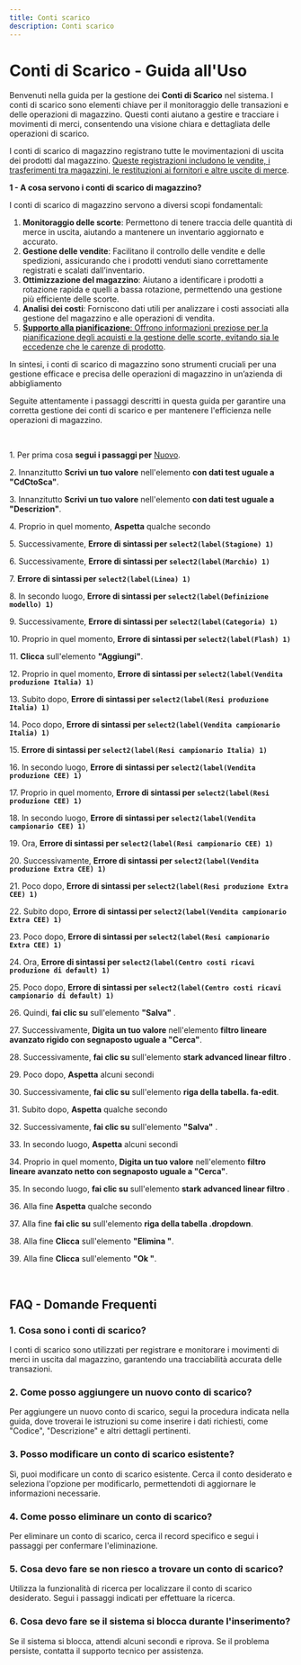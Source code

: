 ```yaml
---
title: Conti scarico
description: Conti scarico
---
```


# Conti di Scarico - Guida all'Uso

Benvenuti nella guida per la gestione dei **Conti di Scarico** nel sistema. I conti di scarico sono elementi chiave per il monitoraggio delle transazioni e delle operazioni di magazzino. Questi conti aiutano a gestire e tracciare i movimenti di merci, consentendo una visione chiara e dettagliata delle operazioni di scarico.

I conti di scarico di magazzino registrano tutte le movimentazioni di uscita dei prodotti dal magazzino. [Queste registrazioni includono le vendite, i trasferimenti tra magazzini, le restituzioni ai fornitori e altre uscite di merce](https://www.danea.it/blog/gestione-magazzino-negozio-abbigliamento/).

**1 - A cosa servono i conti di scarico di magazzino?**

I conti di scarico di magazzino servono a diversi scopi fondamentali:

1. **Monitoraggio delle scorte**: Permettono di tenere traccia delle quantità di merce in uscita, aiutando a mantenere un inventario aggiornato e accurato.
2. **Gestione delle vendite**: Facilitano il controllo delle vendite e delle spedizioni, assicurando che i prodotti venduti siano correttamente registrati e scalati dall’inventario.
3. **Ottimizzazione del magazzino**: Aiutano a identificare i prodotti a rotazione rapida e quelli a bassa rotazione, permettendo una gestione più efficiente delle scorte.
4. **Analisi dei costi**: Forniscono dati utili per analizzare i costi associati alla gestione del magazzino e alle operazioni di vendita.
5. [**Supporto alla pianificazione**: Offrono informazioni preziose per la pianificazione degli acquisti e la gestione delle scorte, evitando sia le eccedenze che le carenze di prodotto](https://www.commercialistatelematico.com/articoli/2024/01/come-impostare-contabilita-di-magazzino.html).

In sintesi, i conti di scarico di magazzino sono strumenti cruciali per una gestione efficace e precisa delle operazioni di magazzino in un’azienda di abbigliamento

Seguite attentamente i passaggi descritti in questa guida per garantire una corretta gestione dei conti di scarico e per mantenere l'efficienza nelle operazioni di magazzino.

 

1\. Per prima cosa **segui i passaggi per** [Nuovo](/docs/Z_Operazioni%20base/Nuovo).

2\. Innanzitutto **Scrivi un tuo valore** nell'elemento **con dati test uguale a "CdCtoSca"**.

3\. Innanzitutto **Scrivi un tuo valore** nell'elemento **con dati test uguale a "Descrizion"**.

4\. Proprio in quel momento, **Aspetta** qualche secondo

5\. Successivamente, **Errore di sintassi per `select2(label(Stagione) 1)`**

6\. Successivamente, **Errore di sintassi per `select2(label(Marchio) 1)`**

7\. **Errore di sintassi per `select2(label(Linea) 1)`**

8\. In secondo luogo, **Errore di sintassi per `select2(label(Definizione modello) 1)`**

9\. Successivamente, **Errore di sintassi per `select2(label(Categoria) 1)`**

10\. Proprio in quel momento, **Errore di sintassi per `select2(label(Flash) 1)`**

11\. **Clicca** sull'elemento **"Aggiungi"**.

12\. Proprio in quel momento, **Errore di sintassi per `select2(label(Vendita produzione Italia) 1)`**

13\. Subito dopo, **Errore di sintassi per `select2(label(Resi produzione Italia) 1)`**

14\. Poco dopo, **Errore di sintassi per `select2(label(Vendita campionario Italia) 1)`**

15\. **Errore di sintassi per `select2(label(Resi campionario Italia) 1)`**

16\. In secondo luogo, **Errore di sintassi per `select2(label(Vendita produzione CEE) 1)`**

17\. Proprio in quel momento, **Errore di sintassi per `select2(label(Resi produzione CEE) 1)`**

18\. In secondo luogo, **Errore di sintassi per `select2(label(Vendita campionario CEE) 1)`**

19\. Ora, **Errore di sintassi per `select2(label(Resi campionario CEE) 1)`**

20\. Successivamente, **Errore di sintassi per `select2(label(Vendita produzione Extra CEE) 1)`**

21\. Poco dopo, **Errore di sintassi per `select2(label(Resi produzione Extra CEE) 1)`**

22\. Subito dopo, **Errore di sintassi per `select2(label(Vendita campionario Extra CEE) 1)`**

23\. Poco dopo, **Errore di sintassi per `select2(label(Resi campionario Extra CEE) 1)`**

24\. Ora, **Errore di sintassi per `select2(label(Centro costi ricavi produzione di default) 1)`**

25\. Poco dopo, **Errore di sintassi per `select2(label(Centro costi ricavi campionario di default) 1)`**

26\. Quindi, **fai clic su** sull'elemento **"Salva"** .

27\. Successivamente, **Digita un tuo valore** nell'elemento **filtro lineare avanzato rigido con segnaposto uguale a "Cerca"**.

28\. Successivamente, **fai clic su** sull'elemento **stark advanced linear filtro** .

29\. Poco dopo, **Aspetta** alcuni secondi

30\. Successivamente, **fai clic su** sull'elemento **riga della tabella. fa-edit**.

31\. Subito dopo, **Aspetta** qualche secondo

32\. Successivamente, **fai clic su** sull'elemento **"Salva"** .

33\. In secondo luogo, **Aspetta** alcuni secondi

34\. Proprio in quel momento, **Digita un tuo valore** nell'elemento **filtro lineare avanzato netto con segnaposto uguale a "Cerca"**.

35\. In secondo luogo, **fai clic su** sull'elemento **stark advanced linear filtro** .

36\. Alla fine **Aspetta** qualche secondo

37\. Alla fine **fai clic su** sull'elemento **riga della tabella .dropdown**.

38\. Alla fine **Clicca** sull'elemento **"Elimina "**.

39\. Alla fine **Clicca** sull'elemento **"Ok "**.

 

## FAQ - Domande Frequenti

### 1. **Cosa sono i conti di scarico?**

I conti di scarico sono utilizzati per registrare e monitorare i movimenti di merci in uscita dal magazzino, garantendo una tracciabilità accurata delle transazioni.

### 2. **Come posso aggiungere un nuovo conto di scarico?**

Per aggiungere un nuovo conto di scarico, segui la procedura indicata nella guida, dove troverai le istruzioni su come inserire i dati richiesti, come "Codice", "Descrizione" e altri dettagli pertinenti.

### 3. **Posso modificare un conto di scarico esistente?**

Sì, puoi modificare un conto di scarico esistente. Cerca il conto desiderato e seleziona l'opzione per modificarlo, permettendoti di aggiornare le informazioni necessarie.

### 4. **Come posso eliminare un conto di scarico?**

Per eliminare un conto di scarico, cerca il record specifico e segui i passaggi per confermare l'eliminazione.

### 5. **Cosa devo fare se non riesco a trovare un conto di scarico?**

Utilizza la funzionalità di ricerca per localizzare il conto di scarico desiderato. Segui i passaggi indicati per effettuare la ricerca.

### 6. **Cosa devo fare se il sistema si blocca durante l'inserimento?**

Se il sistema si blocca, attendi alcuni secondi e riprova. Se il problema persiste, contatta il supporto tecnico per assistenza.